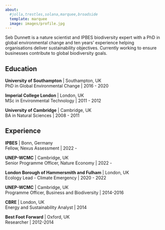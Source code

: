 ```yaml
---
about:
  #jolla,trestles,solana,marquee,broadside
  template: marquee
  image: images/profile.jpg
---
```


Seb Dunnett is a nature scientist and IPBES biodiversity expert with a PhD in global environmental change and ten years' experience helping organisations deliver sustainability objectives. Currently working to ensure businesses contribute to global biodiversity goals.

## Education

**University of Southampton** \| Southampton, UK\
PhD in Global Environmental Change \| 2016 - 2020

**Imperial College London** \| London, UK\
MSc in Environmental Technology \| 2011 - 2012

**University of Cambridge** \| Cambridge, UK\
BA in Natural Sciences \| 2008 - 2011

## Experience

**IPBES** \| Bonn, Germany\
Fellow, Nexus Assessment \| 2022 -

**UNEP-WCMC** \| Cambridge, UK\
Senior Programme Officer, Nature Economy \| 2022 -

**London Borough of Hammersmith and Fulham** \| London, UK\
Ecology Lead - Climate Emergency \| 2020 - 2022

**UNEP-WCMC** \| Cambridge, UK\
Programme Officer, Business and Biodiversity \| 2014-2016

**CBRE** \| London, UK\
Energy and Sustainability Analyst \| 2014

**Best Foot Forward** \| Oxford, UK\
Researcher \| 2012-2014
